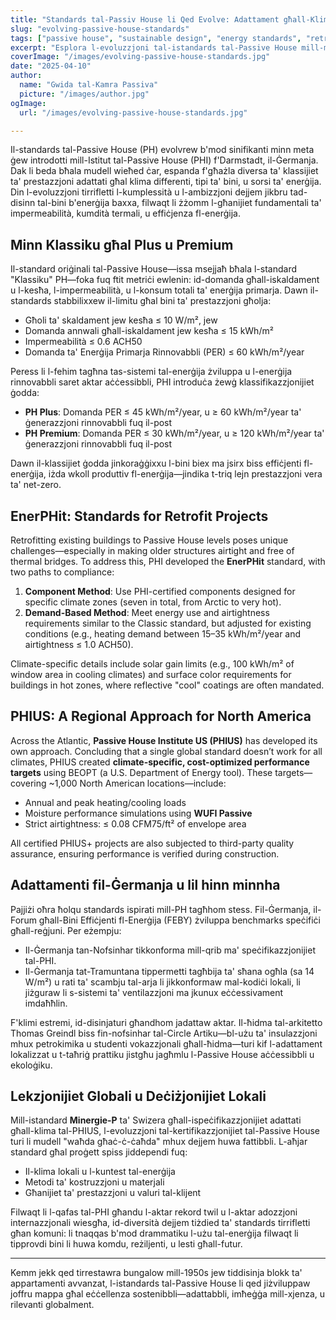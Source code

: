 ```yaml
---
title: "Standards tal-Passiv House li Qed Evolve: Adattament għall-Klima u l-Kuntest"
slug: "evolving-passive-house-standards"
tags: ["passive house", "sustainable design", "energy standards", "retrofits"]
excerpt: "Esplora l-evoluzzjoni tal-istandards tal-Passive House mill-mudell 'Klassiku' oriġinali sa ċertifikazzjonijiet speċifiċi għall-klima bħal PHIUS u EnerPHit, li jirriflettu bżonn dejjem jikber għal flessibbiltà u applikabilità globali."
coverImage: "/images/evolving-passive-house-standards.jpg"
date: "2025-04-10"
author:
  name: "Gwida tal-Kamra Passiva"
  picture: "/images/author.jpg"
ogImage:
  url: "/images/evolving-passive-house-standards.jpg"

---
```

Il-standards tal-Passive House (PH) evolvrew b'mod sinifikanti minn meta ġew introdotti mill-Istitut tal-Passive House (PHI) f'Darmstadt, il-Ġermanja. Dak li beda bħala mudell wieħed ċar, espanda f'għażla diversa ta' klassijiet ta' prestazzjoni adattati għal klima differenti, tipi ta' bini, u sorsi ta' enerġija. Din l-evoluzzjoni tirrifletti l-kumplessità u l-ambizzjoni dejjem jikbru tad-disinn tal-bini b'enerġija baxxa, filwaqt li żżomm l-għanijiet fundamentali ta' impermeabilità, kumdità termali, u effiċjenza fl-enerġija.

## Minn Klassiku għal Plus u Premium

Il-standard oriġinali tal-Passive House—issa msejjaħ bħala l-standard "Klassiku" PH—foka fuq ftit metriċi ewlenin: id-domanda għall-iskaldament u l-kesħa, l-impermeabilità, u l-konsum totali ta' enerġija primarja. Dawn il-standards stabbilixxew il-limitu għal bini ta' prestazzjoni għolja:

- Għoli ta' skaldament jew kesħa ≤ 10 W/m², jew
- Domanda annwali għall-iskaldament jew kesħa ≤ 15 kWh/m²
- Impermeabilità ≤ 0.6 ACH50
- Domanda ta' Enerġija Primarja Rinnovabbli (PER) ≤ 60 kWh/m²/year

Peress li l-fehim tagħna tas-sistemi tal-enerġija żviluppa u l-enerġija rinnovabbli saret aktar aċċessibbli, PHI introduċa żewġ klassifikazzjonijiet ġodda:

- **PH Plus**: Domanda PER ≤ 45 kWh/m²/year, u ≥ 60 kWh/m²/year ta' ġenerazzjoni rinnovabbli fuq il-post
- **PH Premium**: Domanda PER ≤ 30 kWh/m²/year, u ≥ 120 kWh/m²/year ta' ġenerazzjoni rinnovabbli fuq il-post

Dawn il-klassijiet ġodda jinkoraġġixxu l-bini biex ma jsirx biss effiċjenti fl-enerġija, iżda wkoll produttiv fl-enerġija—jindika t-triq lejn prestazzjoni vera ta' net-zero.
## EnerPHit: Standards for Retrofit Projects

Retrofitting existing buildings to Passive House levels poses unique challenges—especially in making older structures airtight and free of thermal bridges. To address this, PHI developed the **EnerPHit** standard, with two paths to compliance:

1. **Component Method**: Use PHI-certified components designed for specific climate zones (seven in total, from Arctic to very hot).
2. **Demand-Based Method**: Meet energy use and airtightness requirements similar to the Classic standard, but adjusted for existing conditions (e.g., heating demand between 15–35 kWh/m²/year and airtightness ≤ 1.0 ACH50).

Climate-specific details include solar gain limits (e.g., 100 kWh/m² of window area in cooling climates) and surface color requirements for buildings in hot zones, where reflective "cool" coatings are often mandated.

## PHIUS: A Regional Approach for North America

Across the Atlantic, **Passive House Institute US (PHIUS)** has developed its own approach. Concluding that a single global standard doesn’t work for all climates, PHIUS created **climate-specific, cost-optimized performance targets** using BEOPT (a U.S. Department of Energy tool). These targets—covering ~1,000 North American locations—include:

- Annual and peak heating/cooling loads
- Moisture performance simulations using **WUFI Passive**
- Strict airtightness: ≤ 0.08 CFM75/ft² of envelope area

All certified PHIUS+ projects are also subjected to third-party quality assurance, ensuring performance is verified during construction.
## Adattamenti fil-Ġermanja u lil hinn minnha

Pajjiżi oħra ħolqu standards ispirati mill-PH tagħhom stess. Fil-Ġermanja, il-Forum għall-Bini Effiċjenti fl-Enerġija (FEBY) żviluppa benchmarks speċifiċi għall-reġjuni. Per eżempju:

- Il-Ġermanja tan-Nofsinhar tikkonforma mill-qrib ma' speċifikazzjonijiet tal-PHI.
- Il-Ġermanja tat-Tramuntana tippermetti tagħbija ta' sħana ogħla (sa 14 W/m²) u rati ta' scambju tal-arja li jikkonformaw mal-kodiċi lokali, li jiżguraw li s-sistemi ta' ventilazzjoni ma jkunux eċċessivament imdaħħlin.

F'klimi estremi, id-disinjaturi għandhom jadattaw aktar. Il-ħidma tal-arkitetto Thomas Greindl biss fin-nofsinhar tal-Circle Artiku—bl-użu ta' insulazzjoni mhux petrokimika u studenti vokazzjonali għall-ħidma—turi kif l-adattament lokalizzat u t-taħriġ prattiku jistgħu jagħmlu l-Passive House aċċessibbli u ekoloġiku.

## Lekzjonijiet Globali u Deċiżjonijiet Lokali

Mill-istandard **Minergie-P** ta' Swizera għall-ispeċifikazzjonijiet adattati għall-klima tal-PHIUS, l-evoluzzjoni tal-kertifikazzjonijiet tal-Passive House turi li mudell "waħda għaċ-ċ-ċaħda" mhux dejjem huwa fattibbli. L-aħjar standard għal proġett spiss jiddependi fuq:

- Il-klima lokali u l-kuntest tal-enerġija
- Metodi ta' kostruzzjoni u materjali
- Għanijiet ta' prestazzjoni u valuri tal-klijent

Filwaqt li l-qafas tal-PHI għandu l-aktar rekord twil u l-aktar adozzjoni internazzjonali wiesgħa, id-diversità dejjem tiżdied ta' standards tirrifletti għan komuni: li tnaqqas b'mod drammatiku l-użu tal-enerġija filwaqt li tipprovdi bini li huwa komdu, reżiljenti, u lesti għall-futur.

---

Kemm jekk qed tirrestawra bungalow mill-1950s jew tiddisinja blokk ta' appartamenti avvanzat, l-istandards tal-Passive House li qed jiżviluppaw joffru mappa għal eċċellenza sostenibbli—adattabbli, imħeġġa mill-xjenza, u rilevanti globalment.
